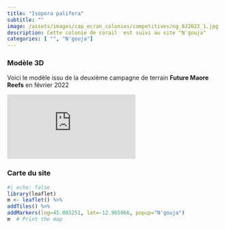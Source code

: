 ```yaml
---
title: "Isopora palifera"
subtitle: ""
image: /assets/images/cap_ecran_colonies/competitives/ng_022022_1.jpg
description: Cette colonie de corail  est suivi au site "N'gouja"
categories: [ "", "N'gouja"]
---
```

### Modèle 3D

Voici le modèle issu de la deuxième campagne de terrain __Future Maore Reefs__ en février 2022

<div class="resp-container"> <iframe class="resp-content" title="Isopora palifera" frameborder="0" allowfullscreen mozallowfullscreen="true" webkitallowfullscreen="true" allow="autoplay; fullscreen; xr-spatial-tracking" xr-spatial-tracking execution-while-out-of-viewport execution-while-not-rendered web-share src="https://api.sketchfab.com/models/b4620c8e95104a198c3e6bda04a35b7a/embed?autostart=1&annotations_visible=0&preload=1&ui_infos=0&ui_inspector=0&ui_watermark_link=0&ui_watermark=0&ui_settings=0"> </iframe> </div>
### Carte du site
```r
#| echo: false
library(leaflet)
m <- leaflet() %>%
addTiles() %>% 
addMarkers(lng=45.085251, lat=-12.965066, popup="N'gouja")
m  # Print the map
```

